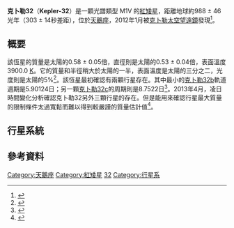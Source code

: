 {{noteTA
|1=zh-cn:空间望远镜; zh-tw:太空望遠鏡; zh-hk:太空望遠鏡;
|2=zh-cn:开普勒; zh-tw:克卜勒; zh-hk:開普勒
}}
'''克卜勒32'''（'''Kepler-32'''）是一顆光譜類型 M1V 的[[紅矮星|紅矮星]]，距離地球約988 ± 46光年（303 ± 14秒差距），位於[[天鵝座|天鵝座]]，2012年1月被[[克卜勒太空望遠鏡|克卜勒太空望遠鏡]]發現<ref name=NBC>{{cite web|last=NBC|title=100 billion alien planets fill our galaxy: study|url=http://www.nbcnews.com/id/50348563/ns/technology_and_science-space/#.US-dW4Z8wVB|publisher=NBC News|accessdate=28 February 2013|archive-date=2013-04-05|archive-url=https://web.archive.org/web/20130405060312/http://www.nbcnews.com/id/50348563/ns/technology_and_science-space#.US-dW4Z8wVB|dead-url=no}}</ref>。

==概要==
該恆星的質量是太陽的0.58 ± 0.05倍，直徑則是太陽的0.53 ± 0.04倍，表面溫度3900.0 [[Kelvin|K]]。它的質量和半徑稍大於太陽的一半，表面溫度是太陽的三分之二，光度則是太陽的5%<ref name=Swift>{{cite book|last=Swift|first=Jonathan J.|title=CHARACTERIZING THE COOL KOIS IV: KEPLER-32 AS A PROTOTYPE FOR THE FORMATION OF COMPACT PLANETARY SYSTEMS THROUGHOUT THE GALAXY|year=2012|publisher=Cornaell University Library|pages=2|url=http://arxiv.org/pdf/1301.0023.pdf|access-date=2013-06-14|archive-date=2016-07-31|archive-url=https://web.archive.org/web/20160731212339/http://arxiv.org/pdf/1301.0023.pdf|dead-url=no}}</ref>。該恆星最初確認有兩顆行星存在。其中最小的[[克卜勒32b|克卜勒32b]]軌道週期是5.90124日；另一顆[[克卜勒32c|克卜勒32c]]的周期則是8.7522日<ref>{{cite web|last=The Extrasolar Planet Encyclopedia|title=Kepler-32|url=http://voparis-exoplanet-new.obspm.fr/catalog/?f=%27Kepler-32%27+in+name|publisher=Exoplanet.eu|accessdate=28 February 2013|deadurl=yes|archiveurl=https://web.archive.org/web/20140203005829/http://voparis-exoplanet-new.obspm.fr/catalog/?f=%27Kepler-32%27+in+name|archivedate=2014年2月3日}}</ref>。2013年4月，凌日時間變化分析確認克卜勒32另外三顆行星的存在。但是能用來確認行星最大質量的限制條件太過寬鬆而難以得到較嚴謹的質量估計值<ref>{{Cite web |url=http://arxiv.org/abs/1201.5415 |title=Transit Timing Observations from Kepler: IV. Confirmation of 4 Multiple Planet Systems by Simple Physical Models:  Daniel C. Fabrycky, Eric B. Ford, Jason H. Steffen, Jason F. Rowe, Joshua A. Carter, Althea V. Moorhead, Natalie M. Batalha, William J. Borucki, Steve Bryson, Lars A. Buchhave, Jessie L. Christiansen, David R. Ciardi, William D. Cochran, Michael Endl, Michael N. Fanelli, Debra Fischer, Francois Fressin, John Geary, Michael R. Haas, Jennifer R. Hall, Matthew J. Holman, Jon M. Jenkins, David G. Koch, David W. Latham, Jie Li, Jack J. Lissauer, Philip Lucas, Geoffrey W. Marcy, Tsevi Mazeh, Sean McCauliff, Samuel Quinn, Darin Ragozzine, Dimitar Sasselov, Avi Shporer |accessdate=2013-06-14 |archive-date=2015-11-07 |archive-url=https://web.archive.org/web/20151107054205/http://arxiv.org/abs/1201.5415 |dead-url=no }}</ref>。

==行星系統==

{{OrbitboxPlanet begin
}}
{{OrbitboxPlanet
| exoplanet = [[克卜勒32f|f]]
| mass = 
| period = 0.742956
| semimajor = 	0.013
| eccentricity = ~0
| radius_earth = 0.86
| inclination = 80.21
}}
{{OrbitboxPlanet
| exoplanet = [[克卜勒32e|e]]
| mass = 
| period = 2.896009
| semimajor = 	0.033
| eccentricity = ~0
| radius_earth = 1.11
| inclination = 86.52
}}
{{OrbitboxPlanet
| exoplanet = [[克卜勒32b|b]]
| mass = 
| period = 5.90124
| semimajor = 0.05
| eccentricity = 
| radius_earth = 4.1
}}
{{OrbitboxPlanet
| exoplanet = [[Kepler-32c|c]]
| mass = 
| period = 8.7522
| semimajor = 0.09
| eccentricity = 
| radius_earth = 3.7
| inclination = 
}}
{{OrbitboxPlanet
| exoplanet = [[克卜勒32d|d]]
| mass = 
| period = 22.780806
| semimajor = 0.129
| eccentricity = ~0
| radius_earth = 2.49
| inclination = 88.81
}}
{{Orbitbox end}}

==參考資料==
{{Reflist}}

{{Sky|19|51|22|+|46|34|27}}

[[Category:天鵝座|Category:天鵝座]]
[[Category:紅矮星|Category:紅矮星]]
[[Category:KOI天體|32]]
[[Category:行星系|Category:行星系]]